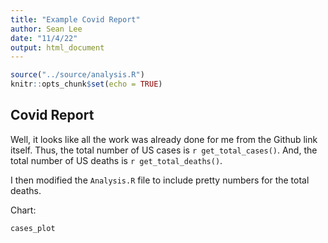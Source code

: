 ```yaml
---
title: "Example Covid Report"
author: Sean Lee
date: "11/4/22"
output: html_document
---
```


```r
source("../source/analysis.R")
knitr::opts_chunk$set(echo = TRUE)
```

## Covid Report
Well, it looks like all the work was already done for me from the Github link itself. Thus, the total number of US cases is `r get_total_cases()`. And, the total number of US deaths is `r get_total_deaths()`.

I then modified the `Analysis.R` file to include pretty numbers for the total deaths.

Chart:
``` r
cases_plot
```
